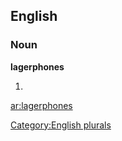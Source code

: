 
==English==

===Noun===
'''lagerphones'''

# {{plural of|[[lagerphone]]}}

[[Category:English plurals]]

[[ar:lagerphones]]
